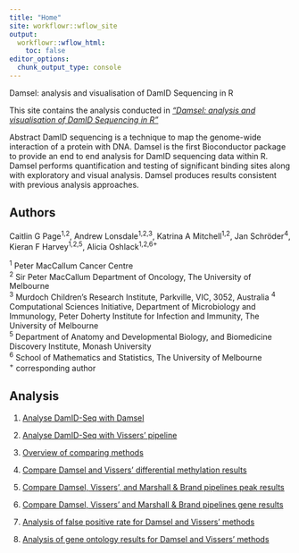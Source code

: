 ```yaml
---
title: "Home"
site: workflowr::wflow_site
output:
  workflowr::wflow_html:
    toc: false
editor_options:
  chunk_output_type: console
---
```


Damsel: analysis and visualisation of DamID Sequencing in R

This site contains the analysis conducted in [*"Damsel: analysis and visualisation of DamID Sequencing in R"*](https://www.biorxiv.org/content/10.1101/2024.06.12.598588v1)

Abstract
DamID sequencing is a technique to map the genome-wide interaction of a protein with DNA. Damsel is the first Bioconductor package to provide an end to end analysis for DamID sequencing data within R. Damsel performs quantification and testing of significant binding sites along with exploratory and visual analysis. Damsel produces results consistent with previous analysis approaches.

Authors
--------
Caitlin G Page^1,2^, Andrew Lonsdale^1,2,3^, Katrina A Mitchell^1,2^, Jan Schröder^4^, Kieran F Harvey^1,2,5^, Alicia Oshlack^1,2,6+^

^1^ Peter MacCallum Cancer Centre  
^2^ Sir Peter MacCallum Department of Oncology, The University of Melbourne  
^3^ Murdoch Children’s Research Institute, Parkville, VIC, 3052, Australia 
^4^ Computational Sciences Initiative, Department of Microbiology and Immunology, Peter Doherty Institute for Infection and Immunity, The University of Melbourne  
^5^ Department of Anatomy and Developmental Biology, and Biomedicine Discovery Institute, Monash University   
^6^ School of Mathematics and Statistics, The University of Melbourne  
^+^ corresponding author

Analysis 
--------

1. [Analyse DamID-Seq with Damsel](run-Damsel.html)

2. [Analyse DamID-Seq with Vissers' pipeline](run-Vissers.html)

3. [Overview of comparing methods](compare-Damsel-Vissers.html)

4. [Compare Damsel and Vissers' differential methylation results](compare_dm.html)

5. [Compare Damsel, Vissers', and Marshall & Brand pipelines peak results](compare_peaks.html)

6. [Compare Damsel, Vissers' and Marshall & Brand pipelines gene results](compare_genes.html)

7. [Analysis of false positive rate for Damsel and Vissers' methods](fp-test.html)

8. [Analysis of gene ontology results for Damsel and Vissers' methods](compare_gene_ontology.html)


